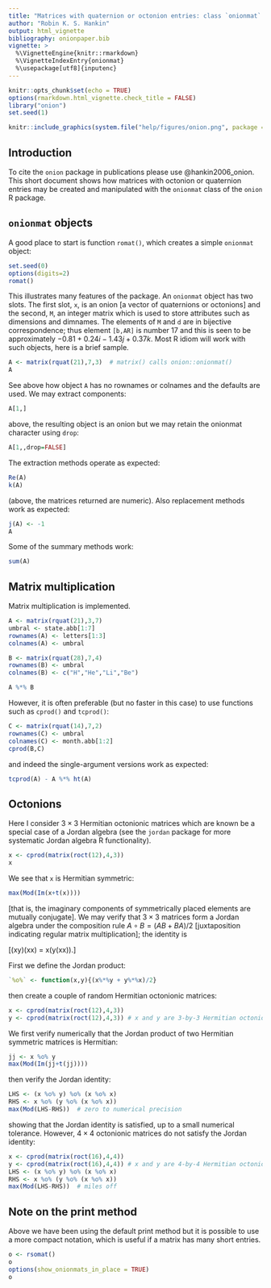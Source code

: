 ```yaml
---
title: "Matrices with quaternion or octonion entries: class `onionmat` in the `onion` package"
author: "Robin K. S. Hankin"
output: html_vignette
bibliography: onionpaper.bib
vignette: >
  %\VignetteEngine{knitr::rmarkdown}
  %\VignetteIndexEntry{onionmat}
  %\usepackage[utf8]{inputenc}
---
```


```r
knitr::opts_chunk$set(echo = TRUE)
options(rmarkdown.html_vignette.check_title = FALSE)
library("onion")
set.seed(1)
```

```r
knitr::include_graphics(system.file("help/figures/onion.png", package = "onion"))
```

## Introduction

To cite the `onion` package in publications please use
@hankin2006_onion.  This short document shows how matrices with
octonion or quaternion entries may be created and manipulated with the
`onionmat` class of the `onion` R package.

## `onionmat` objects

A good place to start is function `romat()`, which creates a simple
`onionmat` object:

```r
set.seed(0)
options(digits=2)
romat()
```

This illustrates many features of the package.  An `onionmat` object
has two slots.  The first slot, `x`, is an onion [a vector of
quaternions or octonions] and the second, `M`, an integer matrix
which is used to store attributes such as dimensions and dimnames.
The elements of `M` and `d` are in bijective correspondence; thus
element `[b,AR]` is number 17 and this is seen to be approximately
$-0.81 + 0.24i -1.43j +0.37k$.  Most R idiom will work with such
objects, here is a brief sample.

```r
A <- matrix(rquat(21),7,3)  # matrix() calls onion::onionmat()
A
```

See above how object `A` has no rownames or colnames and the defaults are used.  We may extract components:

```r
A[1,]
```

above, the resulting object is an onion but we may retain the onionmat character using `drop`:

```r
A[1,,drop=FALSE]
```


The extraction methods operate as expected:

```r
Re(A)
k(A)
```


(above, the matrices returned are numeric).  Also replacement methods work as expected:

```r
j(A) <- -1
A
```

Some of the summary methods work:

```r
sum(A)
```

## Matrix multiplication

Matrix multiplication is implemented.


```r
A <- matrix(rquat(21),3,7)
umbral <- state.abb[1:7]
rownames(A) <- letters[1:3]
colnames(A) <- umbral

B <- matrix(rquat(28),7,4)
rownames(B) <- umbral
colnames(B) <- c("H","He","Li","Be")

A %*% B
```


However, it is often preferable (but no faster in this case) to use
functions such as `cprod()` and `tcprod()`:


```r
C <- matrix(rquat(14),7,2)
rownames(C) <- umbral
colnames(C) <- month.abb[1:2]
cprod(B,C)
```

and indeed the single-argument versions work as expected:

```r
tcprod(A) - A %*% ht(A)
```


## Octonions

Here I consider $3\times 3$ Hermitian octonionic matrices which are
known be a special case of a Jordan algebra (see the `jordan` package
for more systematic Jordan algebra R functionality).

```r
x <- cprod(matrix(roct(12),4,3))
x
```

We see that `x` is Hermitian symmetric:

```r
max(Mod(Im(x+t(x))))
```

[that is, the imaginary components of symmetrically placed elements
are mutually conjugate].  We may verify that $3\times 3$ matrices form
a Jordan algebra under the composition rule $A\circ B=(AB+BA)/2$
[juxtaposition indicating regular matrix multiplication]; the identity is 

\[(xy)(xx) = x(y(xx)).\]

First we define the Jordan product:

```r
`%o%` <- function(x,y){(x%*%y + y%*%x)/2}
```

then create a couple of random Hermitian octonionic matrices:

```r
x <- cprod(matrix(roct(12),4,3))
y <- cprod(matrix(roct(12),4,3)) # x and y are 3-by-3 Hermitian octonionic matrices
```

We first verify numerically that the Jordan product of two Hermitian
symmetric matrices is Hermitian:

```r
jj <- x %o% y
max(Mod(Im(jj+t(jj))))
```

then verify the Jordan identity:

```r
LHS <- (x %o% y) %o% (x %o% x)
RHS <- x %o% (y %o% (x %o% x))
max(Mod(LHS-RHS))  # zero to numerical precision
```

showing that the Jordan identity is satisfied, up to a small numerical
tolerance.  However, $4\times 4$ octonionic matrices do not satisfy
the Jordan identity:

```r
x <- cprod(matrix(roct(16),4,4))
y <- cprod(matrix(roct(16),4,4)) # x and y are 4-by-4 Hermitian octonionic matrices
LHS <- (x %o% y) %o% (x %o% x)
RHS <- x %o% (y %o% (x %o% x))
max(Mod(LHS-RHS))  # miles off
```


## Note on the print method

Above we have been using the default print method but it is possible
to use a more compact notation, which is useful if a matrix has many
short entries.


```r
o <- rsomat()
o
options(show_onionmats_in_place = TRUE)
o
```
